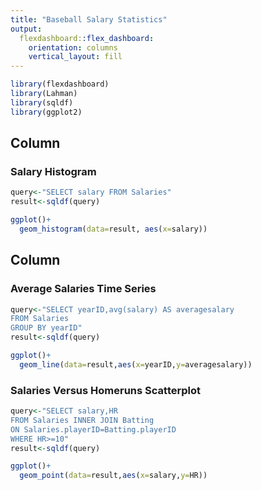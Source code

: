 ```yaml
---
title: "Baseball Salary Statistics"
output: 
  flexdashboard::flex_dashboard:
    orientation: columns
    vertical_layout: fill
---
```


```r
library(flexdashboard)
library(Lahman)
library(sqldf)
library(ggplot2)
```

Column {data-width=650}
-----------------------------------------------------------------------

### Salary Histogram

```r
query<-"SELECT salary FROM Salaries"
result<-sqldf(query)

ggplot()+
  geom_histogram(data=result, aes(x=salary))
```

Column {data-width=350}
-----------------------------------------------------------------------

### Average Salaries Time Series

```r
query<-"SELECT yearID,avg(salary) AS averagesalary
FROM Salaries
GROUP BY yearID"
result<-sqldf(query)

ggplot()+
  geom_line(data=result,aes(x=yearID,y=averagesalary))
```

### Salaries Versus Homeruns Scatterplot

```r
query<-"SELECT salary,HR
FROM Salaries INNER JOIN Batting
ON Salaries.playerID=Batting.playerID
WHERE HR>=10"
result<-sqldf(query)

ggplot()+
  geom_point(data=result,aes(x=salary,y=HR))
```

